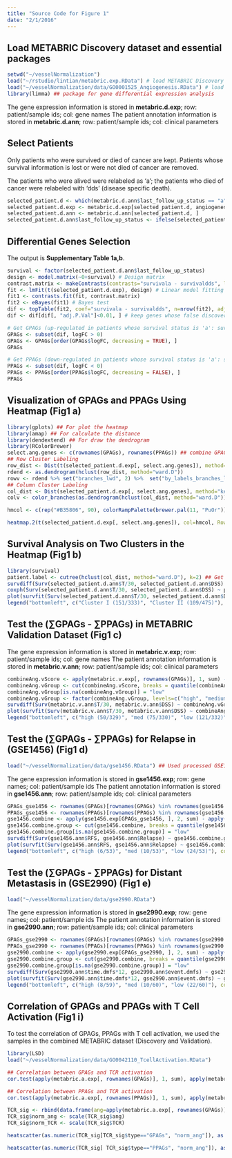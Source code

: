 ```yaml
---
title: "Source Code for Figure 1"
date: "2/1/2016"
---
```


## Load METABRIC Discovery dataset and essential packages

```r
setwd("~/vesselNormalization")
load("~/rstudio/lintian/metabric.exp.RData") # load METABRIC Discovery Dataset; you need apply to the access to the dataset
load("~/vesselNormalization/data/GO0001525_Angiogenesis.RData") # load 377 genes in angiogenesis pathway (GO:0001525)
library(limma) ## package for gene differential expression analysis
```

The gene expression information is stored in **metabric.d.exp**; row: patient/sample ids; col: gene names
The patient annotation information is stored in **metabric.d.ann**; row: patient/sample ids; col: clinical parameters

## Select Patients

Only patients who were survived or died of cancer are kept.
Patients whose survival information is lost or were not died of cancer are removed.

The patients who were alived were relabeled as 'a'; the patients who died of cancer were relabeled with 'dds' (disease specific death).

```r
selected_patient.d <- which(metabric.d.ann$last_follow_up_status == "a" | metabric.d.ann$last_follow_up_status == "d-d.s.")
selected_patient.d.exp <- metabric.d.exp[selected_patient.d, angiogenesis]
selected_patient.d.ann <- metabric.d.ann[selected_patient.d, ]
selected_patient.d.ann$last_follow_up_status <- ifelse(selected_patient.d.ann$last_follow_up_status=="d-d.s.", "dds", "a")
```

## Differential Genes Selection

The output is **Supplementary Table 1a,b**.

```r
survival <- factor(selected_patient.d.ann$last_follow_up_status)
design <- model.matrix(~0+survival) # Design matrix
contrast.matrix <- makeContrasts(contrasts="survivala - survivaldds", levels=design) # Make contrasts
fit <- lmFit(t(selected_patient.d.exp), design) # Linear model fitting
fit1 <- contrasts.fit(fit, contrast.matrix)
fit2 <- eBayes(fit1) # Bayes test
dif <- topTable(fit2, coef="survivala - survivaldds", n=nrow(fit2), adjust.method="fdr") # calculate the fold change, p value and false discovery rate (fdr)
dif <- dif[dif[, "adj.P.Val"]<0.01, ] # keep genes whose false discovery rate is below 0.01

# Get GPAGs (up-regulated in patients whose survival status is 'a': survivala - survivaldds > 0)
GPAGs <- subset(dif, logFC > 0)
GPAGs <- GPAGs[order(GPAGs$logFC, decreasing = TRUE), ]
GPAGs

# Get PPAGs (down-regulated in patients whose survival status is 'a': survivala - survivaldds < 0)
PPAGs <- subset(dif, logFC < 0)
PPAGs <- PPAGs[order(PPAGs$logFC, decreasing = FALSE), ]
PPAGs
```

## Visualization of GPAGs and PPAGs Using Heatmap (Fig1 a)

```r
library(gplots) ## For plot the heatmap
library(amap) ## For calculate the distance
library(dendextend) ## For draw the dendrogram
library(RColorBrewer)
select.ang.genes <- c(rownames(GPAGs), rownames(PPAGs)) ## combine GPAG names and PPAG names
## Row Cluster Labeling
row_dist <- Dist(t(selected_patient.d.exp[, select.ang.genes]), method="spearman")
rdend <- as.dendrogram(hclust(row_dist, method="ward.D"))
rowv <- rdend %>% set("branches_lwd", 2) %>%  set("by_labels_branches_lty", value=rownames(PPAGs), TF_values = c(3,Inf))
## Column Cluster Labeling
col_dist <- Dist(selected_patient.d.exp[, select.ang.genes], method="kendall")
colv <- color_branches(as.dendrogram(hclust(col_dist, method="ward.D")), k=2)

hmcol <- c(rep("#B35806", 90), colorRampPalette(brewer.pal(11, "PuOr"))(50), rep("#542788", 100))

heatmap.2(t(selected_patient.d.exp[, select.ang.genes]), col=hmcol, Rowv=rowv, Colv=colv, trace = "none", scale ="row", labRow=NA, labCol=NA, keysize = 1.2, key.title="Color Key")
```

## Survival Analysis on Two Clusters in the Heatmap (Fig1 b)

```r
library(survival)
patient.label <- cutree(hclust(col_dist, method="ward.D"), k=2) ## Get labeling information of the two clusters in the heatmap
survdiff(Surv(selected_patient.d.ann$T/30, selected_patient.d.ann$DSS) ~ patient.label) # p = 4.47e-09
coxph(Surv(selected_patient.d.ann$T/30, selected_patient.d.ann$DSS) ~ patient.label) # Hazard Ratio > 2
plot(survfit(Surv(selected_patient.d.ann$T/30, selected_patient.d.ann$DSS) ~ patient.label), col=c("#009681", "#CC476B"), lty=1, lwd=1, xlab = "Months", ylab = "Disease-Free Survival Prob.", ylim=c(0, 1))
legend("bottomleft", c("Cluster I (151/333)", "Cluster II (109/475)"), col=c("#CC476B", "#009681"), lty=1, bty = "n", lwd=1)
```

## Test the ($\sum$GPAGs - $\sum$PPAGs) in METABRIC Validation Dataset (Fig1 c)

The gene expression information is stored in **metabric.v.exp**; row: patient/sample ids; col: gene names
The patient annotation information is stored in **metabric.v.ann**; row: patient/sample ids; col: clinical parameters

```r
combineAng.vScore <- apply(metabric.v.exp[, rownames(GPAGs)], 1, sum) - apply(metabric.v.exp[, rownames(PPAGs)], 1, sum)
combineAng.vGroup <- cut(combineAng.vScore, breaks = quantile(combineAng.vScore, probs = seq(from = 0, to = 1, by = 1/3)), labels = c("low", "medium", "high"))
combineAng.vGroup[is.na(combineAng.vGroup)] = "low"
combineAng.vGroup <- factor(combineAng.vGroup, levels=c("high", "medium", "low"))
survdiff(Surv(metabric.v.ann$T/30, metabric.v.ann$DSS) ~ combineAng.vGroup) # p = 7.49e-06
plot(survfit(Surv(metabric.v.ann$T/30, metabric.v.ann$DSS) ~ combineAng.vGroup), col=c("red", "orange", "green"), lty=1, lwd=1, xlab = "Months", ylab = "Disease-Free Survival Prob.", ylim=c(0, 1))
legend("bottomleft", c("high (50/329)", "med (75/330)", "low (121/332)"), col=c("red", "orange", "green"), lty=1, bty = "n", lwd=1)
```

## Test the ($\sum$GPAGs - $\sum$PPAGs) for Relapse in (GSE1456) (Fig1 d)

```r
load("~/vesselNormalization/data/gse1456.RData") ## Used processed GSE1456.RData
```

The gene expression information is stored in **gse1456.exp**; row: gene names; col: patient/sample ids
The patient annotation information is stored in **gse1456.ann**; row: patient/sample ids; col: clinical parameters

```r
GPAGs_gse1456 <- rownames(GPAGs)[rownames(GPAGs) %in% rownames(gse1456.exp)]
PPAGs_gse1456 <- rownames(PPAGs)[rownames(PPAGs) %in% rownames(gse1456.exp)]
gse1456.combine <- apply(gse1456.exp[GPAGs_gse1456, ], 2, sum) - apply(gse1456.exp[PPAGs_gse1456, ], 2, sum)
gse1456.combine.group <- cut(gse1456.combine, breaks = quantile(gse1456.combine, probs = seq(from = 0, to = 1, by = 1/3)), labels = c("low", "medium", "high"))
gse1456.combine.group[is.na(gse1456.combine.group)] = "low"
survdiff(Surv(gse1456.ann$RFS, gse1456.ann$Relapse) ~ gse1456.combine.group) # p = 6.89e-05
plot(survfit(Surv(gse1456.ann$RFS, gse1456.ann$Relapse) ~ gse1456.combine.group), col=c("green", "orange", "red"), lty=1, lwd=1, xlab = "Months", ylab = "Relapse-Free Survival Prob.", ylim=c(0, 1))
legend("bottomleft", c("high (6/53)", "med (10/53)", "low (24/53)"), col=c("red", "orange", "green"), lty=1, bty = "n", lwd=1)
```

## Test the ($\sum$GPAGs - $\sum$PPAGs) for Distant Metastasis in (GSE2990) (Fig1 e)

```r
load("~/vesselNormalization/data/gse2990.RData")
```

The gene expression information is stored in **gse2990.exp**; row: gene names; col: patient/sample ids
The patient annotation information is stored in **gse2990.ann**; row: patient/sample ids; col: clinical parameters

```r
GPAGs_gse2990 <- rownames(GPAGs)[rownames(GPAGs) %in% rownames(gse2990.exp)]
PPAGs_gse2990 <- rownames(PPAGs)[rownames(PPAGs) %in% rownames(gse2990.exp)]
gse2990.combine <- apply(gse2990.exp[GPAGs_gse2990, ], 2, sum) - apply(gse2990.exp[PPAGs_gse2990, ], 2, sum)
gse2990.combine.group <- cut(gse2990.combine, breaks = quantile(gse2990.combine, probs = seq(from = 0, to = 1, by = 1/3)), labels = c("low", "medium", "high"))
gse2990.combine.group[is.na(gse2990.combine.group)] = "low"
survdiff(Surv(gse2990.ann$time.dmfs*12, gse2990.ann$event.dmfs) ~ gse2990.combine.group) # p = 0.0022
plot(survfit(Surv(gse2990.ann$time.dmfs*12, gse2990.ann$event.dmfs) ~ gse2990.combine.group), col=c("green", "orange", "red"), lty=1, lwd=1, xlab = "Months", ylab = "Distant Metastasis-Free Survival Prob.", ylim=c(0, 1))
legend("bottomleft", c("high (8/59)", "med (10/60)", "low (22/60)"), col=c("red", "orange", "green"), lty=1, bty = "n", lwd=4)
```

## Correlation of GPAGs and PPAGs with T Cell Activation (Fig1 i)

To test the correlation of GPAGs, PPAGs with T cell activation, we used the samples in the combined METABRIC dataset (Discovery and Validation).

```r
library(LSD)
load("~/vesselNormalization/data/GO0042110_TcellActivation.RData")

## Correlation between GPAGs and TCR activation
cor.test(apply(metabric.a.exp[, rownames(GPAGs)], 1, sum), apply(metabric.a.exp[, GO0042110], 1, sum))

## Correlation between PPAGs and TCR activation
cor.test(apply(metabric.a.exp[, rownames(PPAGs)], 1, sum), apply(metabric.a.exp[, GO0042110], 1, sum))

TCR_sig <- rbind(data.frame(ang=apply(metabric.a.exp[, rownames(GPAGs)], 1, sum), TCR=apply(metabric.a.exp[, GO0042110], 1, sum), type="GPAGs"), data.frame(ang=apply(metabric.a.exp[, rownames(PPAGs)], 1, sum), TCR=apply(metabric.a.exp[, GO0042110], 1, sum), type="PPAGs"))
TCR_sig$norm_ang <- scale(TCR_sig$ang)
TCR_sig$norm_TCR <- scale(TCR_sig$TCR)

heatscatter(as.numeric(TCR_sig[TCR_sig$type=="GPAGs", "norm_ang"]), as.numeric(TCR_sig[TCR_sig$type=="GPAGs", "norm_TCR"]), colpal="bl2gr2rd", xlab="Normalized Angiogenesis Signature", ylab="Normalized TCR signaling", cor=TRUE, cex.main=1, main="Correlation of GPAGs with T Cell Activation;")

heatscatter(as.numeric(TCR_sig[ TCR_sig$type=="PPAGs", "norm_ang"]), as.numeric(TCR_sig[TCR_sig$type=="PPAGs", "norm_TCR"]), colpal="bl2gr2rd", xlab="Normalized Angiogenesis Signature", ylab="Normalized TCR signaling", cor=TRUE, cex.main=1, main="Correlation of PPAGs with T Cell Activation;")
```

